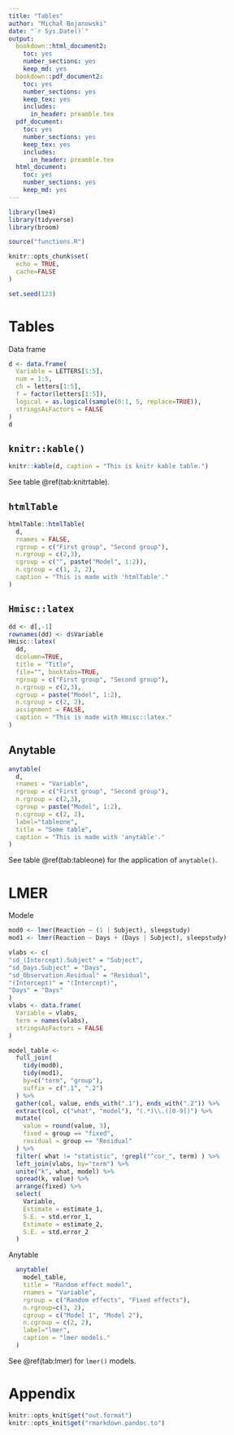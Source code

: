 ```yaml
---
title: "Tables"
author: "Michał Bojanowski"
date: "`r Sys.Date()`"
output: 
  bookdown::html_document2:
    toc: yes
    number_sections: yes
    keep_md: yes
  bookdown::pdf_document2:
    toc: yes
    number_sections: yes
    keep_tex: yes
    includes:
      in_header: preamble.tex
  pdf_document:
    toc: yes
    number_sections: yes
    keep_tex: yes
    includes:
      in_header: preamble.tex
  html_document:
    toc: yes
    number_sections: yes
    keep_md: yes
---
```


```r
library(lme4)
library(tidyverse)
library(broom)

source("functions.R")

knitr::opts_chunk$set(
  echo = TRUE,
  cache=FALSE
)

set.seed(123)
```


# Tables

Data frame

```r
d <- data.frame(
  Variable = LETTERS[1:5],
  num = 1:5,
  ch = letters[1:5],
  f = factor(letters[1:5]),
  logical = as.logical(sample(0:1, 5, replace=TRUE)),
  stringsAsFactors = FALSE
)
d
```



## `knitr::kable()`

```r
knitr::kable(d, caption = "This is knitr kable table.")
```

See table \@ref(tab:knitrtable).


## `htmlTable`

```r
htmlTable::htmlTable(
  d,
  rnames = FALSE,
  rgroup = c("First group", "Second group"),
  n.rgroup = c(2,3),
  cgroup = c("", paste("Model", 1:2)),
  n.cgroup = c(1, 2, 2),
  caption = "This is made with 'htmlTable'."
)
```

## `Hmisc::latex`

```r
dd <- d[,-1]
rownames(dd) <- d$Variable
Hmisc::latex(
  dd, 
  dcolumn=TRUE,
  title = "Title",
  file="", booktabs=TRUE, 
  rgroup = c("First group", "Second group"),
  n.rgroup = c(2,3),
  cgroup = paste("Model", 1:2),
  n.cgroup = c(2, 2),
  assignment = FALSE,
  caption = "This is made with Hmisc::latex."
)
```







## Anytable

```r
anytable(
  d,
  rnames = "Variable",
  rgroup = c("First group", "Second group"),
  n.rgroup = c(2,3),
  cgroup = paste("Model", 1:2),
  n.cgroup = c(2, 2),
  label="tableone",
  title = "Some table",
  caption = "This is made with 'anytable'."
)
```


See table \@ref(tab:tableone) for the application of `anytable()`.








# LMER

Modele

```r
mod0 <- lmer(Reaction ~ (1 | Subject), sleepstudy)
mod1 <- lmer(Reaction ~ Days + (Days | Subject), sleepstudy)
```

```r
vlabs <- c(
"sd_(Intercept).Subject" = "Subject",
"sd_Days.Subject" = "Days",
"sd_Observation.Residual" = "Residual",
"(Intercept)" = "(Intercept)",
"Days" = "Days"
)
vlabs <- data.frame(
  Variable = vlabs,
  term = names(vlabs),
  stringsAsFactors = FALSE
)

model_table <- 
  full_join(
    tidy(mod0),
    tidy(mod1),
    by=c("term", "group"),
    suffix = c(".1", ".2")
  ) %>%
  gather(col, value, ends_with(".1"), ends_with(".2")) %>%
  extract(col, c("what", "model"), "(.*)\\.([0-9])") %>%
  mutate(
    value = round(value, 3),
    fixed = group == "fixed",
    residual = group == "Residual"
  ) %>%
  filter( what != "statistic", !grepl("^cor_", term) ) %>%
  left_join(vlabs, by="term") %>%
  unite("k", what, model) %>%
  spread(k, value) %>%
  arrange(fixed) %>%
  select(
    Variable,
    Estimate = estimate_1,
    S.E. = std.error_1,
    Estimate = estimate_2,
    S.E. = std.error_2
  )
```

Anytable

```r
  anytable(
    model_table,
    title = "Random effect model",
    rnames = "Variable",
    rgroup = c("Random effects", "Fixed effects"),
    n.rgroup=c(3, 2),
    cgroup = c("Model 1", "Model 2"),
    n.cgroup = c(2, 2),
    label="lmer",
    caption = "lmer models."
  )
```

See \@ref(tab:lmer) for `lmer()` models.






# Appendix {-}

```r
knitr::opts_knit$get("out.format")
knitr::opts_knit$get("rmarkdown.pandoc.to")
```
